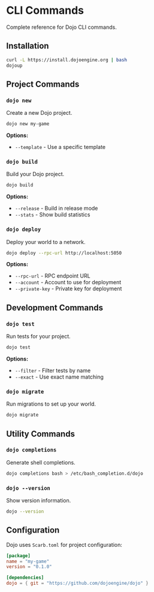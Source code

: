# CLI Commands

Complete reference for Dojo CLI commands.

## Installation

```bash
curl -L https://install.dojoengine.org | bash
dojoup
```

## Project Commands

### `dojo new`

Create a new Dojo project.

```bash
dojo new my-game
```

**Options:**
- `--template` - Use a specific template

### `dojo build`

Build your Dojo project.

```bash
dojo build
```

**Options:**
- `--release` - Build in release mode
- `--stats` - Show build statistics

### `dojo deploy`

Deploy your world to a network.

```bash
dojo deploy --rpc-url http://localhost:5050
```

**Options:**
- `--rpc-url` - RPC endpoint URL
- `--account` - Account to use for deployment
- `--private-key` - Private key for deployment

## Development Commands

### `dojo test`

Run tests for your project.

```bash
dojo test
```

**Options:**
- `--filter` - Filter tests by name
- `--exact` - Use exact name matching

### `dojo migrate`

Run migrations to set up your world.

```bash
dojo migrate
```

## Utility Commands

### `dojo completions`

Generate shell completions.

```bash
dojo completions bash > /etc/bash_completion.d/dojo
```

### `dojo --version`

Show version information.

```bash
dojo --version
```

## Configuration

Dojo uses `Scarb.toml` for project configuration:

```toml
[package]
name = "my-game"
version = "0.1.0"

[dependencies]
dojo = { git = "https://github.com/dojoengine/dojo" }
```